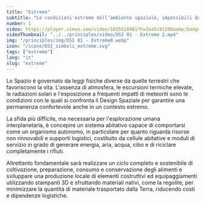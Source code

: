 ```yaml
---
title: "Estremo"
subtitle: "Le condizioni estreme dell’ambiente spaziale, impossibili da vivere per gli esseri umani, impongono al Design Spaziale scelte indirizzate a costruire habitat sicuri e autosufficienti."
number: 1
video: https://player.vimeo.com/video/1035528401?h=3aa5c8128b&amp;badge=0&amp;autopause=0&amp;player_id=0&amp;app_id=58479
videoThumbnail: "../../principles/video/DSI 01 - Extreme 2.mp4"
img: "/principles/img/DSI 01 - Extreme0.webp"
icon: "/icone/DSI_simboli_extreme.svg"
tags: ["extreme"]
lang: "it"
slug: "extreme"
---
```



Lo Spazio è governato da leggi fisiche diverse da quelle terrestri che favoriscono la vita. L'assenza di atmosfera, le escursioni termiche elevate, le radiazioni solari e l'esposizione a frequenti impatti di meteoriti sono le condizioni con le quali si confronta il Design Spaziale per garantire una permanenza confortevole anche in un contesto estremo.

La sfida più difficile, ma necessaria per l'esplorazione umana interplanetaria, è concepire un sistema abitativo capace di comportarsi come un organismo autonomo, in particolare per quanto riguarda risorse non rinnovabili e supporti logistici, costituito da cellule abitative e moduli di servizio in grado di generare energia, aria, acqua, cibo e di riciclare completamente i rifiuti.

Altrettanto fondamentale sarà realizzare un ciclo completo e sostenibile di coltivazione, preparazione, consumo e conservazione degli alimenti e sviluppare una produzione locale di elementi costruttivi ed equipaggiamenti utilizzando stampanti 3D e sfruttando materiali nativi, come la regolite, per minimizzare la quantità di materiale trasportato dalla Terra, riducendo costi e dipendenze logistiche.
